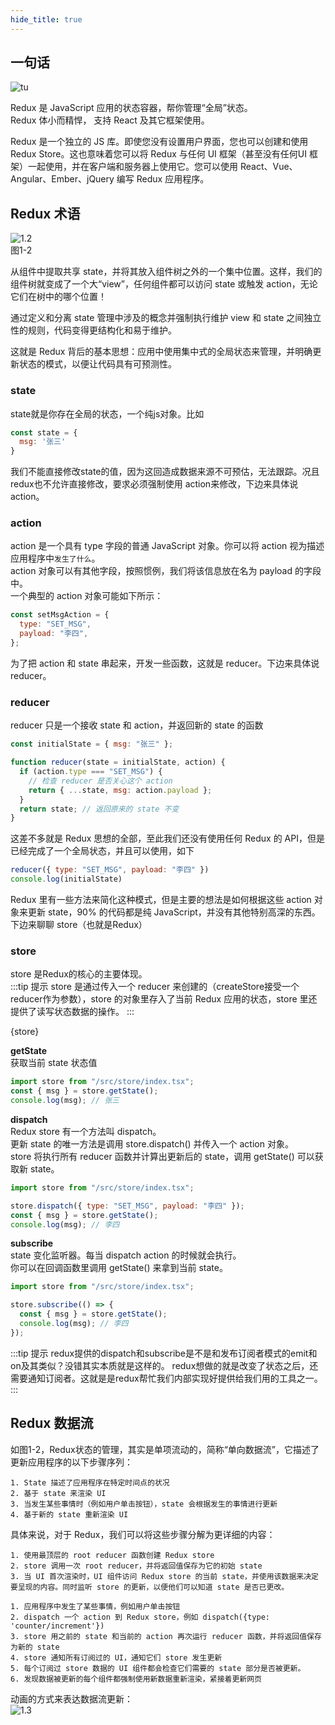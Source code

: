 ```yaml
---
hide_title: true
---
```



## 一句话

![tu](/img/redux/1.1.svg)

Redux 是 JavaScript 应用的状态容器，帮你管理“全局”状态。  
Redux 体小而精悍， 支持 React 及其它框架使用。   

Redux 是一个独立的 JS 库。即使您没有设置用户界面，您也可以创建和使用 Redux Store。这也意味着您可以将 Redux 与任何 UI 框架（甚至没有任何UI 框架）一起使用，并在客户端和服务器上使用它。您可以使用 React、Vue、Angular、Ember、jQuery 编写 Redux 应用程序。

## Redux 术语

![1.2](/img/redux/1.2.png)    
图1-2

从组件中提取共享 state，并将其放入组件树之外的一个集中位置。这样，我们的组件树就变成了一个大“view”，任何组件都可以访问 state 或触发 action，无论它们在树中的哪个位置！

通过定义和分离 state 管理中涉及的概念并强制执行维护 view 和 state 之间独立性的规则，代码变得更结构化和易于维护。

这就是 Redux 背后的基本思想：应用中使用集中式的全局状态来管理，并明确更新状态的模式，以便让代码具有可预测性。
### state
state就是你存在全局的状态，一个纯js对象。比如
```javascript
const state = {
  msg: '张三'
}
```
我们不能直接修改state的值，因为这回造成数据来源不可预估，无法跟踪。况且redux也不允许直接修改，要求必须强制使用 action来修改，下边来具体说action。

### action

action 是一个具有 type 字段的普通 JavaScript 对象。你可以将 action 视为描述应用程序中`发生了什么`。    
action 对象可以有其他字段，按照惯例，我们将该信息放在名为 payload 的字段中。  
一个典型的 action 对象可能如下所示：

```javascript
const setMsgAction = {
  type: "SET_MSG",
  payload: "李四",
};
```
为了把 action 和 state 串起来，开发一些函数，这就是 reducer。下边来具体说reducer。

### reducer
reducer 只是一个接收 state 和 action，并返回新的 state 的函数

```javascript
const initialState = { msg: "张三" };

function reducer(state = initialState, action) {
  if (action.type === "SET_MSG") {
    // 检查 reducer 是否关心这个 action
    return { ...state, msg: action.payload };
  }
  return state; // 返回原来的 state 不变
}
```

这差不多就是 Redux 思想的全部，至此我们还没有使用任何 Redux 的 API，但是已经完成了一个全局状态，并且可以使用，如下
```javascript title="/src/pages/index.tsx"
reducer({ type: "SET_MSG", payload: "李四" })
console.log(initialState)
```
Redux 里有一些方法来简化这种模式，但是主要的想法是如何根据这些 action 对象来更新 state，90% 的代码都是纯 JavaScript，并没有其他特别高深的东西。下边来聊聊 store（也就是Redux）

### store
store 是Redux的核心的主要体现。   
:::tip 提示
store 是通过传入一个 reducer 来创建的（createStore接受一个reducer作为参数），store 的对象里存入了当前 Redux 应用的状态，store 里还提供了读写状态数据的操作。
:::

<CodeBlock language="js" title="src/store/index.js">{store}</CodeBlock>


**getState**  
获取当前 state 状态值

```javascript title="/src/pages/App.tsx"
import store from "/src/store/index.tsx";
const { msg } = store.getState();
console.log(msg); // 张三
```

**dispatch**  
Redux store 有一个方法叫 dispatch。  
更新 state 的唯一方法是调用 store.dispatch() 并传入一个 action 对象。  
store 将执行所有 reducer 函数并计算出更新后的 state，调用 getState() 可以获取新 state。

```javascript title="/src/components/Tips.tsx"
import store from "/src/store/index.tsx";

store.dispatch({ type: "SET_MSG", payload: "李四" });
const { msg } = store.getState();
console.log(msg); // 李四
```

**subscribe**  
state 变化监听器。每当 dispatch action 的时候就会执行。    
你可以在回调函数里调用 getState() 来拿到当前 state。

```javascript title="/src/pages/App.tsx"
import store from "/src/store/index.tsx";

store.subscribe(() => {
  const { msg } = store.getState();
  console.log(msg); // 李四
});
```
:::tip 提示
redux提供的dispatch和subscribe是不是和发布订阅者模式的emit和on及其类似？没错其实本质就是这样的。 redux想做的就是改变了状态之后，还需要通知订阅者。这就是是redux帮忙我们内部实现好提供给我们用的工具之一。
:::


## Redux 数据流

如图1-2，Redux状态的管理，其实是单项流动的，简称“单向数据流”，它描述了更新应用程序的以下步骤序列：
```shell
1. State 描述了应用程序在特定时间点的状况
2. 基于 state 来渲染 UI
3. 当发生某些事情时（例如用户单击按钮），state 会根据发生的事情进行更新
4. 基于新的 state 重新渲染 UI
```

具体来说，对于 Redux，我们可以将这些步骤分解为更详细的内容：
<Tabs>
  <TabItem value="初始启动" label="初始启动" default>

```shell
1. 使用最顶层的 root reducer 函数创建 Redux store
2. store 调用一次 root reducer，并将返回值保存为它的初始 state
3. 当 UI 首次渲染时，UI 组件访问 Redux store 的当前 state，并使用该数据来决定要呈现的内容。同时监听 store 的更新，以便他们可以知道 state 是否已更改。
```

  </TabItem>

  <TabItem value="更新环节" label="更新环节">

```shell
1. 应用程序中发生了某些事情，例如用户单击按钮
2. dispatch 一个 action 到 Redux store，例如 dispatch({type: 'counter/increment'})
3. store 用之前的 state 和当前的 action 再次运行 reducer 函数，并将返回值保存为新的 state
4. store 通知所有订阅过的 UI，通知它们 store 发生更新
5. 每个订阅过 store 数据的 UI 组件都会检查它们需要的 state 部分是否被更新。
6. 发现数据被更新的每个组件都强制使用新数据重新渲染，紧接着更新网页
```

  </TabItem>
</Tabs>

动画的方式来表达数据流更新：   
![1.3](/img/redux/1.3.gif)